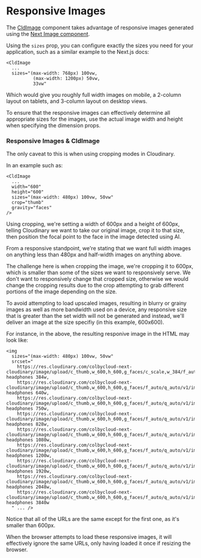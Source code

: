 


<Head>
  <title>Responsive Images - Next Cloudinary</title>
  <meta name="og:title" content="How Responsive Images Work in Next Cloudinary" />
  <meta name="og:url" content={`https://next-cloudinary.spacejelly.dev/responsive-images`} />
</Head>

<OgImage
  title="Responsive Images"
  twitterTitle="How Responsive Images Work in Next Cloudinary"
/>

# Responsive Images

The [CldImage](/cldimage/basic-usage) component takes advantage of responsive images generated using the [Next Image component](https://nextjs.org/docs/api-reference/next/image).

Using the `sizes` prop, you can configure exactly the sizes you need for your application, such as a similar example to the Next.js docs:


```
<CldImage
  ...
  sizes="(max-width: 768px) 100vw,
          (max-width: 1200px) 50vw,
          33vw"
```

Which would give you roughly full width images on mobile, a 2-column layout on tablets, and 3-column layout on desktop views.

To ensure that the responsive images can effectively determine all appropriate sizes for the images, use the actual image width and height when specifying the dimension props.

### Responsive Images & CldImage

The only caveat to this is when using cropping modes in Cloudinary.

In an example such as:

```
<CldImage
  ...
  width="600"
  height="600"
  sizes="(max-width: 480px) 100vw, 50vw"
  crop="thumb"
  gravity="faces"
/>
```

Using cropping, we're setting a width of 600px and a height of 600px, telling Cloudinary we want to take our original image, crop it to that size, then position the focal point to the face in the image detected using AI.

From a responsive standpoint, we're stating that we want full width images on anything less than 480px and half-width images on anything above.

The challenge here is when cropping the image, we're cropping it to 600px, which is smaller than some of the sizes we want to responsively serve. We don't want to responsively change that cropped size, otherwise we would change the cropping results due to the crop attempting to grab different portions of the image depending on the size.

To avoid attempting to load upscaled images, resulting in blurry or grainy images as well as more bandwidth used on a device, any responsive size that is greater than the set width will not be generated and instead, we'll deliver an image at the size specifiy (in this example, 600x600).

For instance, in the above, the resulting responive image in the HTML may look like:

```
<img
  sizes="(max-width: 480px) 100vw, 50vw"
  srcset="
    https://res.cloudinary.com/colbycloud-next-cloudinary/image/upload/c_thumb,w_600,h_600,g_faces/c_scale,w_384/f_auto/q_auto/v1/images/woman-headphones 384w,
    https://res.cloudinary.com/colbycloud-next-cloudinary/image/upload/c_thumb,w_600,h_600,g_faces/f_auto/q_auto/v1/images/woman-headphones 640w,
    https://res.cloudinary.com/colbycloud-next-cloudinary/image/upload/c_thumb,w_600,h_600,g_faces/f_auto/q_auto/v1/images/woman-headphones 750w,
    https://res.cloudinary.com/colbycloud-next-cloudinary/image/upload/c_thumb,w_600,h_600,g_faces/f_auto/q_auto/v1/images/woman-headphones 828w,
    https://res.cloudinary.com/colbycloud-next-cloudinary/image/upload/c_thumb,w_600,h_600,g_faces/f_auto/q_auto/v1/images/woman-headphones 1080w,
    https://res.cloudinary.com/colbycloud-next-cloudinary/image/upload/c_thumb,w_600,h_600,g_faces/f_auto/q_auto/v1/images/woman-headphones 1200w,
    https://res.cloudinary.com/colbycloud-next-cloudinary/image/upload/c_thumb,w_600,h_600,g_faces/f_auto/q_auto/v1/images/woman-headphones 1920w,
    https://res.cloudinary.com/colbycloud-next-cloudinary/image/upload/c_thumb,w_600,h_600,g_faces/f_auto/q_auto/v1/images/woman-headphones 2048w,
    https://res.cloudinary.com/colbycloud-next-cloudinary/image/upload/c_thumb,w_600,h_600,g_faces/f_auto/q_auto/v1/images/woman-headphones 3840w
  " ... />
```

Notice that all of the URLs are the same except for the first one, as it's smaller than 600px.

When the browser attempts to load these responsive images, it will effectively ignore the same URLs, only having loaded it once if resizing the browser.